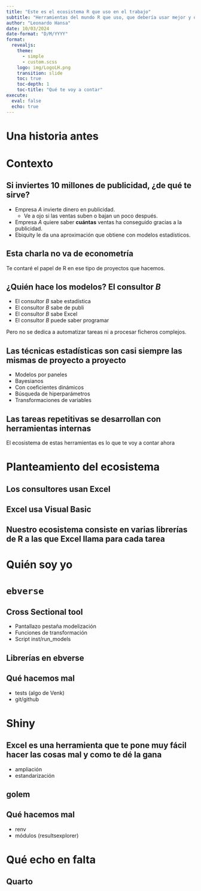 ```yaml
---
title: "Este es el ecosistema R que uso en el trabajo"
subtitle: "Herramientas del mundo R que uso, que debería usar mejor y que no uso pero me gustaría"
author: "Leonardo Hansa"
date: 10/03/2024
date-format: "D/M/YYYY"
format: 
  revealjs: 
    theme: 
      - simple
      - custom.scss
    logo: img/LogoLH.png
    transition: slide
    toc: true
    toc-depth: 1
    toc-title: "Qué te voy a contar"
execute: 
  eval: false
  echo: true
---
```


# Una historia antes {.unnumbered .unlisted}

# Contexto

## Si inviertes 10 millones de publicidad, ¿de qué te sirve?

- Empresa _A_ invierte dinero en publicidad. 
    - Ve a ojo si las ventas suben o bajan un poco después. 
- Empresa _A_ quiere saber **cuántas** ventas ha conseguido gracias a la publicidad.
- Ebiquity le da una aproximación que obtiene con modelos estadísticos.

## Esta charla no va de econometría

Te contaré el papel de R en ese tipo de proyectos que hacemos.

## ¿Quién hace los modelos? El consultor _B_

- El consultor _B_ sabe estadística
- El consultor _B_ sabe de publi
- El consultor _B_ sabe Excel
- El consultor _B_ puede saber programar

Pero no se dedica a automatizar tareas ni a procesar ficheros complejos.

## Las técnicas estadísticas son casi siempre las mismas de proyecto a proyecto

- Modelos por paneles
- Bayesianos
- Con coeficientes dinámicos
- Búsqueda de hiperparámetros
- Transformaciones de variables

## Las tareas repetitivas se desarrollan con herramientas internas

El ecosistema de estas herramientas es lo que te voy a contar ahora

# Planteamiento del ecosistema

## Los consultores usan Excel

<!-- TODO Pantallazo de XSec -->

## Excel usa Visual Basic

<!-- TODO Código llamada RScript.exe-->

## Nuestro ecosistema consiste en varias librerías de R a las que Excel llama para cada tarea


# Quién soy yo

# `ebverse`

## Cross Sectional tool

- Pantallazo pestaña modelización
- Funciones de transformación
- Script inst/run_models

## Librerías en ebverse

## Qué hacemos mal

- tests (algo de Venk)
- git/github

# Shiny

## Excel es una herramienta que te pone muy fácil hacer las cosas mal y como te dé la gana

- ampliación
- estandarización

## golem

## Qué hacemos mal

- renv
- módulos (resultsexplorer)


# Qué echo en falta

## Quarto
